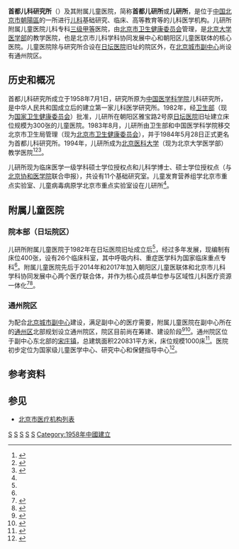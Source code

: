 {{Infobox_hospital
| name        = 首都儿科研究所<small><br/>附属儿童医院</small><!-- 在此填写医院名称。 -->
| name_en     = 
| admin       = [[北京市卫生健康委员会|北京市卫生健康委员会]]<br />[[北京市医院管理中心|北京市医院管理中心]]<!-- 在此填写医院主管机构或部门 -->
| logo        = File:Logo_of_Capital_Institute_of_Pediatrics.png
| iogo_size   = 225px
| image       = File:Logo of Capital Institute of Pediatrics Childrens Hospital.png
| alt         = <!-- 此項目為選擇性。在此鍵入圖片的替代文字。 -->
| image_size  = <!-- 此項目為選擇性，用以限制圖片的大小（預設值為 225）。 --> 
| caption     = <!-- 此項目為選擇性.請在此加入對以上圖片的描述。 -->
| country     = {{PRC}}
| address     = [[北京市|北京市]][[朝陽區|朝陽區]]雅宝路2号
| coordinates = {{Coord|39|54|49.0777|N|116|26|2.224|E|type:landmark|display=inline,title}}
| funding     = 公立医院<!-- 此項目為選擇性.請選填公立醫院、私立醫院等。 -->
| affiliation = [[北京市卫生健康委员会|北京市卫生健康委员会]]
| patron      = 
| type        = [[醫院#專科醫院|专科医院]]/[[醫院#教學醫院|教学医院]]<!-- 此項目為選擇性.請選填專科醫院/綜合醫院。 -->
| standards   = [[三级甲等医院|三级甲等]]
| speciality  = [[小兒科|儿科]]<!-- 只當此醫院為專科醫院時使用。-->
| feature     = [[胸腔醫學|呼吸内科]]、[[重症醫學|重症医学科]]
| beds        = 400张<!-- 在此填寫醫院目前所擁有的床位。 -->
| network     = 北京市儿科学科协同发展中心<br />朝阳区儿童医联体
| founded     = {{startdate|1958|7|1}}
| dean        = 
| website     = {{URL|https://www.shouer.com.cn/}}
}}
'''首都儿科研究所'''（{{lang-en|Capital Institute of Pediatrics}}）及其附属儿童医院，简称'''首都儿研所'''或'''儿研所'''，是位于[[中国|中国]][[北京市|北京市]][[朝陽區|朝陽區]]的一所进行[[小兒科|儿科]]基础研究、临床、高等教育等的儿科医学机构。儿研所附属儿童医院儿科专科[[三级甲等医院|三级甲等]]医院，由[[北京市卫生健康委员会|北京市卫生健康委员会]]管理，是[[北京大学|北京大学]][[北京大学医学部|医学部]]的教学医院，也是北京市儿科学科协同发展中心和朝阳区儿童医联体的核心医院。儿童医院除与研究所合设在[[日坛医院|日坛医院]]旧址的院区外，在[[北京城市副中心|北京城市副中心]]尚设有通州院区。

== 历史和概况 ==
首都儿科研究所成立于1958年7月1日，研究所原为[[中国医学科学院|中国医学科学院]]儿科研究所，是中华人民共和国成立后的建立第一家儿科医学研究所。1982年，经[[中华人民共和国卫生部|卫生部]]（现为[[中华人民共和国国家卫生健康委员会|国家卫生健康委员会]]）批准，儿研所在朝阳区雅宝路2号原[[日坛医院|日坛医院]]旧址建立床位规模为300张的儿童医院。1983年8月，儿研所由卫生部和中国医学科学院移交北京市卫生局管理（现为[[北京市卫生健康委员会|北京市卫生健康委员会]]），并于1984年5月28日正式更名为首都儿科研究所。1994年，儿研所成为[[北京医科大学|北京医科大学]]（现为北京大学医学部）教学医院<ref name="introOfficial">{{Cite web |title=首都儿科研究所暨附属儿童医院简介 |url=https://www.shouer.com.cn/detail/197.html |accessdate=2020-08-22 |publisher=首都儿科研究所 |archive-date=2020-08-28 |archive-url=https://web.archive.org/web/20200828033115/https://www.shouer.com.cn/detail/197.html |dead-url=no }}</ref><ref name="chaoyangChronicle">{{Cite book |title=北京市朝阳区志 |last=北京市朝阳区地方志编纂委员会 |publisher=北京出版社 |accessdate=2020-08-22 |year=2007 |isbn=9787200066159 |location=北京 |chapter=第三十一编 卫生 |chapterurl=http://www.bjchy.gov.cn/chaoyang/qznj/8a24f09a24d96eab0124d9722c9c0007.html |archive-date=2016-03-04 |archive-url=https://web.archive.org/web/20160304132418/http://www.bjchy.gov.cn/chaoyang/qznj/8a24f09a24d96eab0124d9722c9c0007.html |dead-url=no }}</ref><ref name="beijingChronicleHealth">{{Cite book |title=北京志 卷31:卫生卷 - 卫生志 |last=北京市地方志编纂委员会 |publisher=北京出版社 |year=2003 |isbn=7200049352 |location=北京 |chapter=第二篇 机构}}</ref>{{Rp|93}}。

儿研所现为临床医学一级学科硕士学位授权点和儿科学博士、硕士学位授权点（与[[北京协和医学院|北京协和医学院]]联合申报），共设有11个基础研究室。儿童发育营养组学北京市重点实验室、儿童病毒病原学北京市重点实验室设在儿研所<ref name="introOfficial"/>。

== 附属儿童医院 ==
=== 院本部（日坛院区） ===
儿研所附属儿童医院于1982年在日坛医院旧址成立后<ref name="beijingChronicleHealth"/>{{Rp|93}}，经过多年发展，现编制有床位400张，设有26个临床科室，其中呼吸内科、重症医学科为国家临床重点专科<ref name="introOfficial"/>。附属儿童医院先后于2014年和2017年加入朝阳区儿童医联体和北京市儿科学科协同发展中心两个医疗联合体，并作为核心成员单位参与区域性儿科医疗资源一体化<ref name="news1">{{Cite web |title=朝阳区儿童（首都儿科研究所）医联体正式成立 |url=http://www.bjchy.gov.cn/dynamic/news/8a24fe8345f4108401463b9efb2a0e49.html |accessdate=2020-08-22 |author=朝阳区卫生局 |date=2014-05-27 |publisher=朝阳区人民政府 |archive-date=2020-08-28 |archive-url=https://web.archive.org/web/20200828032948/http://www.bjchy.gov.cn/dynamic/news/8a24fe8345f4108401463b9efb2a0e49.html |dead-url=no }}</ref><ref name="news2">{{Cite web |title=北京市18家市属医院联手打造"大儿科" |url=http://beijing.qianlong.com/2017/1024/2116286.shtml |accessdate=2020-08-22 |author=刘欢 |date=2017-10-24 |publisher=北京日报 |archive-date=2020-08-28 |archive-url=https://web.archive.org/web/20200828033155/http://beijing.qianlong.com/2017/1024/2116286.shtml |dead-url=no }}</ref>。

=== 通州院区 ===
为配合[[北京城市副中心|北京城市副中心]]建设，满足副中心的医疗需要，附属儿童医院在副中心所在的[[通州区_(北京市)|通州区]]北部规划设立通州院区，院区目前尚在筹建、建设阶段<ref>{{Cite web |title=首儿所举办60周年学术大会 聚焦60年成就与未来之路 |url=http://www.xinhuanet.com/health/2018-07/04/c_1123097648.htm |accessdate=2020-11-17 |author=王坤朔 |date=2018-07-04 |publisher=新华网 |archive-date=2020-11-17 |archive-url=https://web.archive.org/web/20201117144600/http://www.xinhuanet.com/health/2018-07/04/c_1123097648.htm |dead-url=no }}</ref><ref>{{Cite web |title=今年前7月城市副中心固定资产投资逾500亿元 增5.6% |url=http://www.bj.chinanews.com/news/2020/0825/78661.html |accessdate=2020-11-17 |author=文通 |date=2020-08-25 |publisher=中国新闻网 |archive-date=2020-11-17 |archive-url=https://web.archive.org/web/20201117144611/http://www.bj.chinanews.com/news/2020/0825/78661.html |dead-url=no }}</ref>。通州院区位于副中心东北部的[[宋庄镇_(北京市)|宋庄镇]]，总建筑面积220831平方米，床位规模1000床<ref name="tongzhouEnvir">{{Cite web |title=首都儿科研究所附属儿童医院通州院区建设工程环境影响评价第一次信息公示 |url=https://www.shouer.com.cn/notice/detail/309.html |accessdate=2020-11-15 |author=首都儿研所分院建设办公室 |date=2020-06-15 |publisher=首都儿科研究所 |archive-date=2020-11-17 |archive-url=https://web.archive.org/web/20201117144939/https://www.shouer.com.cn/notice/detail/309.html |dead-url=no }}</ref>。医院初步定位为国家级儿童医学中心、研究中心和保健指导中心<ref>{{Cite web |title=我司成功中标“首都儿科研究所附属儿童医院通州院区”医疗前期策划及医疗工艺咨询项目 |url=https://www.hsm-intl.com/in-news/500.html |accessdate=2020-11-17 |author=HSM睿勤 |date=2019-10-24 |publisher=HSM睿勤 |archive-date=2020-11-17 |archive-url=https://web.archive.org/web/20201117144622/https://m.hsm-intl.com/in-news/500.html |dead-url=no }}</ref>。

== 参考资料 ==
{{reflist|2}}

== 参见 ==
* [[北京市医疗机构列表|北京市医疗机构列表]]

{{北京城市副中心|state = collapsed}}
[[Category:北京市三级甲等医院|S]]
[[Category:北京市朝阳区医院|S]]
[[Category:北京市儿童专科医院|S]]
[[Category:北京市属医院|S]]
[[Category:北京大学教学医院|S]]
[[Category:1958年中國建立|Category:1958年中國建立]]